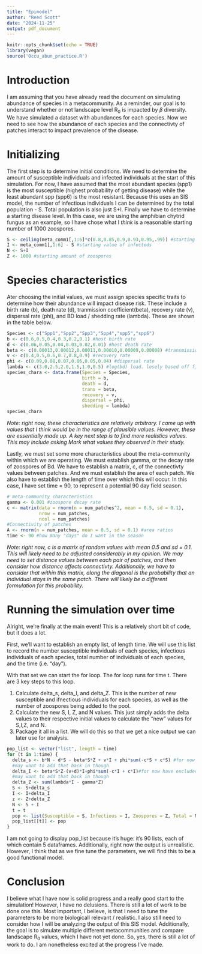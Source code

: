 ```yaml
---
title: "Epimodel"
author: "Reed Scott"
date: "2024-11-25"
output: pdf_document
---
```


```r
knitr::opts_chunk$set(echo = TRUE)
library(vegan)
source('Occu_abun_practice.R')
```

# Introduction

I am assuming that you have already read the document on simulating abundance of species in a metacommunity. As
a reminder, our goal is to understand whether or not landscape level R~0~ is impacted by $\beta$ diversity. We
have simulated a dataset with abundances for each species. Now we need to see how the abundance of each species
and the connectivty of patches interact to impact prevalence of the disease.

# Initializing

The first step is to determine initial conditions. We need to determine the amount of susceptible individuals 
and infected individuals at the start of this simulation. For now, I have assumed that the most abundant 
species (spp1) is the most susceptible (highest probability of getting disease) while the least abundant spp 
(spp6) is the most resistant. Because this uses an SIS model, the number of infectious individuals I can be 
determined by the total population - S. Total population is also just S+I. Finally we have to determine a
starting disease level. In this case, we are using the amphibian chytrid fungus as an example, so I have
chose what I *think* is a reasonable starting number of 1000 zoospores.

```r
S <- ceiling(meta_comm1[,1:6]*c(0.8,0.85,0.9,0.93,0.95,.99)) #starting value of susceptibles
I <- meta_comm1[,1:6] - S #starting value of infecteds
N <- S+I
Z <- 1000 #starting amount of zoospores
```

# Species characteristics

Ater choosing the initial values, we must assign species specific traits to determine how their abundance will impact disease risk. These include a birth rate (b), death rate (d), tranmission coefficient(beta), recovery rate (v), dispersal rate (phi), and BD load / shedding rate (lambda). These are shown in the table below.

```r
Species <- c("Spp1","Spp2","Spp3","Spp4","spp5","spp6")
b <- c(0.6,0.5,0.4,0.3,0.2,0.1) #host birth rate
d <- c(0.06,0.05,0.04,0.03,0.02,0.01) #host death rate
beta <- c(0.00013,0.00012,0.00011,0.00010,0.00009,0.00008) #transmission per species
v <- c(0.4,0.5,0.6,0.7,0.8,0.9) #recovery rate
phi <- c(0.09,0.08,0.07,0.06,0.05,0.04) #dispersal rate
lambda <- c(3.0,2.5,2.0,1.5,1.0,0.5) #log(bd) load. losely based off figure 2 from wilber 2020 
species_chara <- data.frame(Species = Species,
                            birth = b, 
                            death = d, 
                            trans = beta, 
                            recovery = v, 
                            dispersal = phi, 
                            shedding = lambda)
species_chara
```

*Note: right now, these characteristics are relatively arbitrary. I came up with values that I think would be*
*in the range of plausible values. However, these are essentially made up. A key next step is to find more*
*realistics values. This may include asking Mark what values they observed in their study.*

Lastly, we must set some more characteristics about the meta-community within which we are operating.
We must establish gamma, or the decay rate of zoospores of Bd. We have to establish a matrix, c, of the 
connectivty values between patches. And we must establish the area of each patch. We also have to establish
the length of time over which this will occur. In this case, I have set time = 90, to represent a potential
90 day field season.

```r
# meta-community characteristics
gamma <- 0.001 #zoospore decay rate
c <- matrix(data = rnorm(n = num_patches^2, mean = 0.5, sd = 0.1),
            nrow = num_patches, 
            ncol = num_patches)
#Connectivity of patches
A <- rnorm(n = num_patches, mean = 0.5, sd = 0.1) #area ratios
time <- 90 #how many "days" do I want in the season
```

*Note: right now, c is a matrix of random values with mean 0.5 and sd = 0.1. This will likely need to be*
*adjusted considerably in my opinion. We may need to set distance values between each pair of patches, and*
*then consider how distance affects connectivty. Additionally, we have to consider that within this matrix,*
*along the diagonal is the probability that an individual stays in the same patch. There will likely be a*
*different formulation for this probability.*

# Running the simulation over time

Alright, we're finally at the main event! This is a relatively short bit of code, but it does a lot.

First, we'll want to establish an empty list, of length time. We will use this list to record the number
susceptible individuals of each species, infectious individuals of each species, total number of individuals
of each species, and the time (i.e. "day"). 

With that set we can start the for loop. The for loop runs for time t. There are 3 key steps to this loop.

1. Calculate delta_s, delta_I, and delta_Z. This is the number of new susceptible and ifnectious individuals
   for each species, as well as the number of zoospores being added to the pool.
2. Calculate the new S, I, Z, and N values. This just simply adds the delta values to their respective
   initial values to calculate the "new" values for S,I,Z, and N.
3. Package it all in a list. We will do this so that we get a nice output we can later use for analysis.

```r
pop_list <- vector("list", length = time)
for (t in 1:time) {
  delta_s <- b*N - d*S - beta*S*Z + v*I + phi*sum(-c*S + c*S) #for now have excluded area of patches
  #may want to add that back in though
  delta_I <- beta*S*Z-(v+d)*I+phi*sum(-c*I + c*I)#for now have excluded area of patches
  #may want to add that back in though
  delta_Z <- sum(lambda*I - gamma*Z)
  S <- S+delta_s
  I <- I+delta_I
  z <- Z+delta_Z
  N <- S + I
  t = t
  pop <- list(Susceptible = S, Infectious = I, Zoospores = Z, Total = N, Time = t)
  pop_list[[t]] <- pop
}
```

I am not going to display pop_list because it's huge: it's 90 lists, each of which contain 5 dataframes. 
Additionally, right now the output is unrealistic. However, I think that as we fine tune the parameters,
we will find this to be a good functional model.

# Conclusion

I believe what I have now is solid progress and a really good start to the simulation! However, I have no
delusions. There is still a lot of work to be done one this. Most important, I believe, is that I need to
tune the parameters to be more biologicall relevant / realistic. I also still need to consider how I will
be analyzing the output of this SIS model. Additionally, the goal is to simulate multiple different
metacommunities and compare landscape R~0~ values, which I have not yet done. So, yes, there is still a lot
of work to do. I am nonetheless excited at the progress I've made.